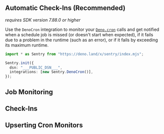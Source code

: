 ## Automatic Check-Ins (Recommended)

_requires SDK version 7.88.0 or higher_

Use the `DenoCron` integration to monitor your [`Deno.cron`](https://deno.com/blog/cron) calls and get notified when a schedule job is missed (or doesn't start when expected), if it fails due to a problem in the runtime (such as an error), or if it fails by exceeding its maximum runtime.

```TypeScript
import * as Sentry from "https://deno.land/x/sentry/index.mjs";

Sentry.init({
  dsn: "___PUBLIC_DSN___",
  integrations: [new Sentry.DenoCron()],
});
```

## Job Monitoring

<Include name="javascript-crons-job-monitoring.mdx" />

## Check-Ins

<Include name="javascript-crons-checkins.mdx" />

## Upserting Cron Monitors

<Include name="javascript-crons-upsert.mdx" />

